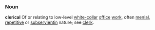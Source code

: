 ===Noun===
'''clerical''' Of or relating to low-level [[white-collar]] [[office]] [[work]], often [[menial]], [[repetitive]] or [[subservient]]in nature; see [[clerk]].